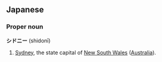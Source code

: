 ==Japanese==
===Proper noun===
'''シドニー''' (shidonī)

#[[Sydney]], the state capital of [[New South Wales]] ([[Australia]]).